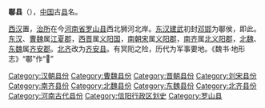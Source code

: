 '''鄳县'''（{{标音|鄳|拼音=méng}}），[[中国|中国]]古[[县|县]]名。

[[西汉|西汉]]置，[[治所|治所]]在今[[河南省|河南省]][[罗山县|罗山县]]西北狮河北岸。[[东汉|东汉]][[建武_(东汉)|建武]]初封[[邓邯|邓邯]]为鄳侯，即此。[[东汉|东汉]]、[[曹魏|曹魏]]属[[江夏郡|江夏郡]]，[[西晋|西晋]]属[[义阳国|义阳国]]，[[南朝宋|南朝宋]]属[[义阳郡|义阳郡]]，[[南齐|南齐]]属[[北义阳郡|北义阳郡]]，[[北魏|北魏]]、[[东魏|东魏]]属[[齐安郡_(北魏)|齐安郡]]。[[北齐|北齐]]改为[[齐安县|齐安县]]。有冥阨之险，历代为军事要地。《魏书·地形志》“鄳”作“𨞚”

{{河南行政区划小作品}}
{{DEFAULTSORT:M}}
[[Category:汉朝县份|Category:汉朝县份]]
[[Category:曹魏县份|Category:曹魏县份]]
[[Category:晋朝县份|Category:晋朝县份]]
[[Category:刘宋县份|Category:刘宋县份]]
[[Category:南齐县份|Category:南齐县份]]
[[Category:北魏县份|Category:北魏县份]]
[[Category:东魏县份|Category:东魏县份]]
[[Category:北齐县份|Category:北齐县份]]
[[Category:河南古代县份|Category:河南古代县份]]
[[Category:信阳行政区划史|Category:信阳行政区划史]]
[[Category:罗山县|Category:罗山县]]